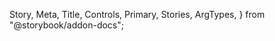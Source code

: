   Story,
  Meta,
  Title,
  Controls,
  Primary,
  Stories,
  ArgTypes,
} from "@storybook/addon-docs";

<Meta of={LogoStories} />

<Title />

<a
  href="https://www.figma.com/file/YF8AvIq0MclfhGDvKgzypp/ioBricks-Design-System?type=design&node-id=4026%3A44299&mode=design&t=KlerdyEMWSQWLAVX-1"
  target="\_blank"
>
  View figma design
</a>

<Primary />

## How to set up

Add the following configurations to the `theme.tsx` and `Logo.ts` files, respectively.

```tsx dark
const theme = {
  components: {
    Logo: ConfigLogo,
  },
};
```

```tsx dark
const ConfigLogo = {
  baseStyle: {
    isoImage: logoIso,
    fullImage: logoFull,
  },
};
```

## Props

<ArgTypes of={LogoStories} />

## Stories

<Stories title="" />
